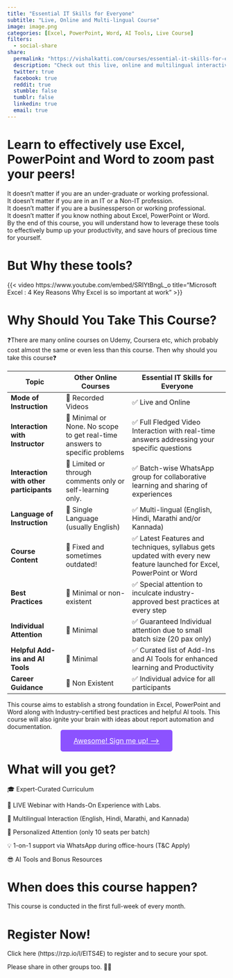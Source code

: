 ```yaml
---
title: "Essential IT Skills for Everyone"
subtitle: "Live, Online and Multi-lingual Course"
image: image.png
categories: [Excel, PowerPoint, Word, AI Tools, Live Course]
filters:
  - social-share
share:
  permalink: "https://vishalkatti.com/courses/essential-it-skills-for-everyone"
  description: "Check out this live, online and multilingual interactive course on Excel, PowerPoint and Word.\nLearn the latest features, get tips and tricks on how to use AI Tools, Career Guidance and Bonus Resources worth 💲💲💲"
  twitter: true
  facebook: true
  reddit: true
  stumble: false
  tumblr: false
  linkedin: true
  email: true
---
```


# Learn to effectively use Excel, PowerPoint and Word to zoom past your peers! {.unnumbered .unlisted}

It doesn't matter if you are an under-graduate or working professional.\
It doesn't matter if you are in an IT or a Non-IT profession.\
It doesn't matter if you are a businessperson or working professional.\
It doesn't matter if you know nothing about Excel, PowerPoint or Word.\
By the end of this course, you will understand how to leverage these tools to effectively bump up your productivity, and save hours of precious time for yourself.

# But Why these tools?

{{< video https://www.youtube.com/embed/SRIYtBngL_o title="Microsoft Excel : 4 Key Reasons Why Excel is so important at work" >}}

# Why Should You Take This Course?

❓There are many online courses on Udemy, Coursera etc, which probably cost almost the same or even less than this course. Then why should you take this course❓

| Topic                                   | Other Online Courses                                                       | Essential IT Skills for Everyone                                                                                       |
|------------------|----------------------|--------------------------------|
| **Mode of Instruction**                 | 💢 Recorded Videos                                                         | ✅ Live and Online                                                                                                     |
| **Interaction with Instructor**         | 💢 Minimal or None. No scope to get real-time answers to specific problems | ✅ Full Fledged Video Interaction with real-time answers addressing your specific questions                            |
| **Interaction with other participants** | 💢 Limited or through comments only or self-learning only.                 | ✅ Batch-wise WhatsApp group for collaborative learning and sharing of experiences                                     |
| **Language of Instruction**             | 💢 Single Language (usually English)                                       | ✅ Multi-lingual (English, Hindi, Marathi and/or Kannada)                                                              |
| **Course Content**                      | 💢 Fixed and sometimes outdated!                                           | ✅ Latest Features and techniques, syllabus gets updated with every new feature launched for Excel, PowerPoint or Word |
| **Best Practices**                      | 💢 Minimal or non-existent                                                 | ✅ Special attention to inculcate industry-approved best practices at every step                                       |
| **Individual Attention**                | 💢 Minimal                                                                 | ✅ Guaranteed Individual attention due to small batch size (20 pax only)                                               |
| **Helpful Add-ins and AI Tools**        | 💢 Minimal                                                                 | ✅ Curated list of Add-Ins and AI Tools for enhanced learning and Productivity                                         |
| **Career Guidance**                     | 💢 Non Existent                                                            | ✅ Individual advice for all participants                                                                              |

This course aims to establish a strong foundation in Excel, PowerPoint and Word along with Industry-certified best practices and helpful AI tools. This course will also ignite your brain with ideas about report automation and documentation.

::: {style="text-align: center;"}
<a href="#register" style="background-color: #8C52FF; color: white; padding: 15px 30px; text-align: center; font-size: 16px; cursor: pointer; border-radius: 5px;">Awesome! Sign me up! --\></a>
:::

# What will you get?

🎓 Expert-Curated Curriculum

🚀 LIVE Webinar with Hands-On Experience with Labs.

💬 Multilingual Interaction (English, Hindi, Marathi, and Kannada)

🌟 Personalized Attention (only 10 seats per batch)

💡 1-on-1 support via WhatsApp during office-hours (T&C Apply)

😎 AI Tools and Bonus Resources

# When does this course happen?

This course is conducted in the first full-week of every month.

# Register Now! {#register}

Click here (https://rzp.io/l/EITS4E) to register and to secure your spot.

Please share in other groups too. 🙏🏼
